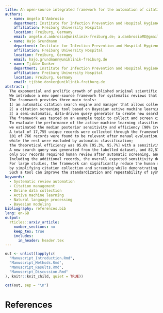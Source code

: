 ```yaml
---
title: An open-source integrated framework for the automation of citation collection and screening in systematic reviews. 
authors:
  - name: Angelo D'Ambrosio
    department: Institute for Infection Prevention and Hospital Hygiene
    affiliation: Freiburg University Hospital
    location: Freiburg, Germany
    email: angelo.d.ambrosio@uniklinik-freiburg.de; a.dambrosioMD@gmail.com
  - name: Hajo Grundmann
    department: Institute for Infection Prevention and Hospital Hygiene
    affiliation: Freiburg University Hospital
    location: Freiburg, Germany
    email: hajo.grundmann@uniklinik-freiburg.de
  - name: Tjibbe Donker
    department: Institute for Infection Prevention and Hospital Hygiene
    affiliation: Freiburg University Hospital
    location: Freiburg, Germany
    email: tjibbe.donker@uniklinik-freiburg.de
abstract: |
  The exponential and prolific growth of published original scientific contributions makes secondary literature abridgements increasingly demanding.
  We introduce a new open-source framework for systematic reviews that significantly reduces time and human resource allocation for text identification, collection, and screening of scientific literature.\
  The framework provides three main tools:
  1) an automatic citation search engine and manager that allows collecting records from multiple citation databases (Pubmed, WOS, SCOPUS, EMBASE, IEEE) with a unified query syntax,
  2) a citation screening tool based on Bayesian active machine learning and natural language processing that requires users feedback only on uncertain classifications to iteratively increase predictive accuracy and,
  3) a semi-automatic, data-driven query generator to create new search queries from existing reviewed citation data sets.\
  The framework was tested on an example topic to collect and screen citations of related scientific production.
  To evaluate the performance of the active machine learning classifier,
  we estimated the median posterior sensitivity and efficiency [90% Credible Intervals] using Bayesian simulation to predict the distribution of potentially relevant matches among the records not manually reviewed.\
  A total of 17,755 unique records were collected through the framework citation manager;
  101 of 766 records were found to be relevant after manual evaluation,
  while the rest were excluded by automatic classification;
  the theoretical efficiency was 95.6% [95.3%, 95.7%] with a sensitivity of 100% [93.5%, 100%].\
  A new search query was generated from the labelled dataset, and 82,579 additional records were collected;
  only 567 records required human review after automatic screening, and six additional positive matches were found.
  Including the additional records, the overall expected sensitivity decreased to 97.3% [73.8%, 100%] while the efficiency increased to 98.6% [98.2%, 98.7%].\
  For large studies, the framework can significantly reduce the human resources required to conduct systematic reviews
  by simplifying citation collection and screening while demonstrating exceptional sensitivity.
  Such a tool can improve the standardization and repeatability of systematic reviews.
keywords:
  - Systematic review automation
  - Citation management
  - Online data collection
  - Active machine learning
  - Natural language processing
  - Bayesian modeling
bibliography: references.bib
lang: en-GB
output: 
  rticles::arxiv_article:
    number_sections: no
    keep_tex: true
    includes:
      in_header: header.tex
---
```


```r

out <- unlist(lapply(c(
  "Manuscript_Introduction.Rmd",
  "Manuscript_Methods.Rmd",
  "Manuscript_Results.Rmd",
  "Manuscript_Discussion.Rmd"
), knitr::knit_child, quiet = TRUE))

cat(out, sep = "\n")
```

\newpage

# References
